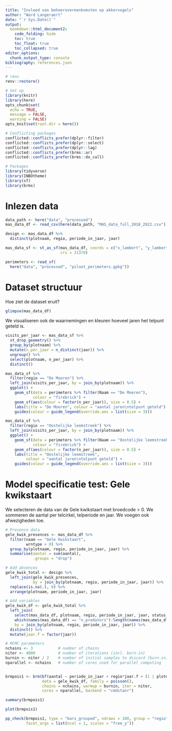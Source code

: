 ```yaml
---
title: "Invloed van beheerovereenkomsten op akkervogels"
author: "Ward Langeraert"
date: "`r Sys.Date()`"
output:
  bookdown::html_document2:
    code_folding: hide
    toc: true
    toc_float: true
    toc_collapsed: true
editor_options: 
  chunk_output_type: console
bibliography: references.json
---
```


```r
# renv
renv::restore()

# Set up
library(knitr)
library(here)
opts_chunk$set(
  echo = TRUE,
  message = FALSE,
  warning = FALSE)
opts_knit$set(root.dir = here())

# Conflicting packages
conflicted::conflicts_prefer(dplyr::filter)
conflicted::conflicts_prefer(dplyr::select)
conflicted::conflicts_prefer(dplyr::lag)
conflicted::conflicts_prefer(brms::ar)
conflicted::conflicts_prefer(brms::do_call)

# Packages
library(tidyverse)
library(INBOtheme)
library(sf)
library(brms)
```

# Inlezen data

```r
data_path <- here("data", "processed")
mas_data_df <- read_csv(here(data_path, "MAS_data_full_2018_2022.csv"))

```

```r
design <- mas_data_df %>%
  distinct(plotnaam, regio, periode_in_jaar, jaar)

mas_data_sf <- st_as_sf(mas_data_df, coords = c("x_lambert", "y_lambert"), 
                        crs = 31370)

perimeters <- read_sf(
  here("data", "processed", "piloot_perimeters.gpkg"))
```


# Dataset structuur

Hoe ziet de dataset eruit?

```r
glimpse(mas_data_df)
```

We visualiseren ook de waarnemingen en kleuren hoeveel jaren het telpunt geteld is.

```r
visits_per_jaar <- mas_data_sf %>%
  st_drop_geometry() %>%
  group_by(plotnaam) %>%
  mutate(n_per_jaar = n_distinct(jaar)) %>%
  ungroup() %>%
  select(plotnaam, n_per_jaar) %>%
  distinct()

mas_data_sf %>%
  filter(regio == "De Moeren") %>%
  left_join(visits_per_jaar, by = join_by(plotnaam)) %>%
  ggplot() +
    geom_sf(data = perimeters %>% filter(Naam == "De Moeren"), 
            colour = "firebrick") +
    geom_sf(aes(colour = factor(n_per_jaar)), size = 0.5) +
    labs(title = "De Moeren", colour = "aantal jaren\ntelpunt geteld") +
    guides(colour = guide_legend(override.aes = list(size = 3)))
```

```r
mas_data_sf %>%
  filter(regio == "Oostelijke leemstreek") %>%
  left_join(visits_per_jaar, by = join_by(plotnaam)) %>%
  ggplot() +
    geom_sf(data = perimeters %>% filter(Naam == "Oostelijke leemstreek"), 
            colour = "firebrick") +
    geom_sf(aes(colour = factor(n_per_jaar)), size = 0.5) +
    labs(title = "Oostelijke leemstreek", 
         colour = "aantal jaren\ntelpunt geteld") +
    guides(colour = guide_legend(override.aes = list(size = 3)))
```

# Model specificatie test: Gele kwikstaart

We selecteren de data van de Gele kwikstaart met broedcode > 0. We sommeren de aantal per telcirkel, telperiode en jaar. We voegen ook afwezigheden toe.

```r
# Presence data
gele_kwik_presences <- mas_data_df %>%
  filter(naam == "Gele Kwikstaart",
         wrntype > 0) %>%
  group_by(plotnaam, regio, periode_in_jaar, jaar) %>%
  summarise(aantal = sum(aantal),
            .groups = "drop")

# Add absences
gele_kwik_total <- design %>%
  left_join(gele_kwik_presences, 
            by = join_by(plotnaam, regio, periode_in_jaar, jaar)) %>%
  replace(is.na(.), 0) %>%
  arrange(plotnaam, periode_in_jaar, jaar)

# Add variables
gele_kwik_df <- gele_kwik_total %>%
  left_join(
    select(mas_data_df, plotnaam, regio, periode_in_jaar, jaar, status_teller,
    which(names(mas_data_df) == "n_predators"):length(names(mas_data_df))),
    by = join_by(plotnaam, regio, periode_in_jaar, jaar)) %>%
  distinct() %>%
  mutate(jaar.f = factor(jaar))
```

```r
# MCMC parameters
nchains <- 3           # number of chains
niter <- 4000          # number of iterations (incl. burn-in)
burnin <- niter / 2    # number of initial samples to discard (burn-in)
nparallel <- nchains   # number of cores used for parallel computing


brmpois1 <- brm(bf(aantal ~ periode_in_jaar + regio*jaar.f + (1 | plotnaam)), 
                data = gele_kwik_df, family = poisson(), 
                chains = nchains, warmup = burnin, iter = niter, 
                cores = nparallel, backend = "cmdstanr")
```

```r
summary(brmpois1)
```

```r
plot(brmpois1)
```

```r
pp_check(brmpois1, type = "bars_grouped", ndraws = 100, group = "regio",
         facet_args = list(ncol = 1, scales = "free_y"))
```


